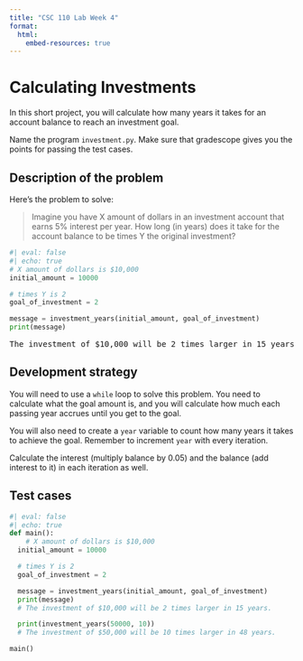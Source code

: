 ```yaml
---
title: "CSC 110 Lab Week 4"
format:
  html:
    embed-resources: true
---
```


# Calculating Investments

In this short project, you will calculate how many years it takes for an account balance to reach an investment goal.

Name the program `investment.py`. Make sure that gradescope gives you the points for passing the test cases.

## Description of the problem

Here's the problem to solve:

> Imagine you have X amount of dollars in an investment account that earns 5% interest per year. How long (in years) does it take for the account balance to be times Y the original investment?

```python
#| eval: false
#| echo: true
# X amount of dollars is $10,000
initial_amount = 10000

# times Y is 2
goal_of_investment = 2

message = investment_years(initial_amount, goal_of_investment)
print(message)
```

<pre>
The investment of $10,000 will be 2 times larger in 15 years.
</pre>

## Development strategy

You will need to use a `while` loop to solve this problem. You need to calculate what the goal amount is, and you will calculate how much each passing year accrues until you get to the goal.

You will also need to create a `year` variable to count how many years it takes to achieve the goal. Remember to increment `year` with every iteration.

Calculate the interest (multiply balance by 0.05) and the balance (add interest to it) in each iteration as well. 


## Test cases

```python
#| eval: false
#| echo: true
def main():
    # X amount of dollars is $10,000
  initial_amount = 10000

  # times Y is 2
  goal_of_investment = 2

  message = investment_years(initial_amount, goal_of_investment)
  print(message) 
  # The investment of $10,000 will be 2 times larger in 15 years.

  print(investment_years(50000, 10))
  # The investment of $50,000 will be 10 times larger in 48 years.

main()
```

